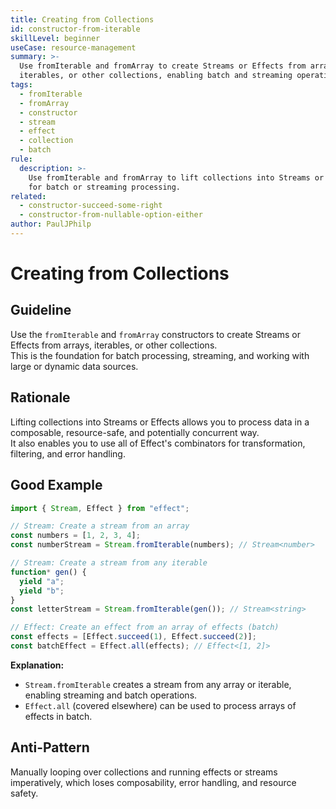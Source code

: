 ```yaml
---
title: Creating from Collections
id: constructor-from-iterable
skillLevel: beginner
useCase: resource-management
summary: >-
  Use fromIterable and fromArray to create Streams or Effects from arrays,
  iterables, or other collections, enabling batch and streaming operations.
tags:
  - fromIterable
  - fromArray
  - constructor
  - stream
  - effect
  - collection
  - batch
rule:
  description: >-
    Use fromIterable and fromArray to lift collections into Streams or Effects
    for batch or streaming processing.
related:
  - constructor-succeed-some-right
  - constructor-from-nullable-option-either
author: PaulJPhilp
---
```


# Creating from Collections

## Guideline

Use the `fromIterable` and `fromArray` constructors to create Streams or Effects from arrays, iterables, or other collections.  
This is the foundation for batch processing, streaming, and working with large or dynamic data sources.

## Rationale

Lifting collections into Streams or Effects allows you to process data in a composable, resource-safe, and potentially concurrent way.  
It also enables you to use all of Effect's combinators for transformation, filtering, and error handling.

## Good Example

```typescript
import { Stream, Effect } from "effect";

// Stream: Create a stream from an array
const numbers = [1, 2, 3, 4];
const numberStream = Stream.fromIterable(numbers); // Stream<number>

// Stream: Create a stream from any iterable
function* gen() {
  yield "a";
  yield "b";
}
const letterStream = Stream.fromIterable(gen()); // Stream<string>

// Effect: Create an effect from an array of effects (batch)
const effects = [Effect.succeed(1), Effect.succeed(2)];
const batchEffect = Effect.all(effects); // Effect<[1, 2]>
```

**Explanation:**  
- `Stream.fromIterable` creates a stream from any array or iterable, enabling streaming and batch operations.
- `Effect.all` (covered elsewhere) can be used to process arrays of effects in batch.

## Anti-Pattern

Manually looping over collections and running effects or streams imperatively, which loses composability, error handling, and resource safety.
